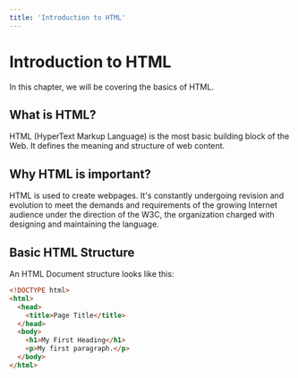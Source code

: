```yaml
---
title: 'Introduction to HTML'
---
```


# Introduction to HTML

In this chapter, we will be covering the basics of HTML.

## What is HTML?

HTML (HyperText Markup Language) is the most basic building block of the Web. It defines the meaning and structure of web content.

## Why HTML is important?

HTML is used to create webpages. It's constantly undergoing revision and evolution to meet the demands and requirements of the growing Internet audience under the direction of the W3C, the organization charged with designing and maintaining the language.

## Basic HTML Structure

An HTML Document structure looks like this:

```html
<!DOCTYPE html>
<html>
  <head>
    <title>Page Title</title>
  </head>
  <body>
    <h1>My First Heading</h1>
    <p>My first paragraph.</p>
  </body>
</html>
